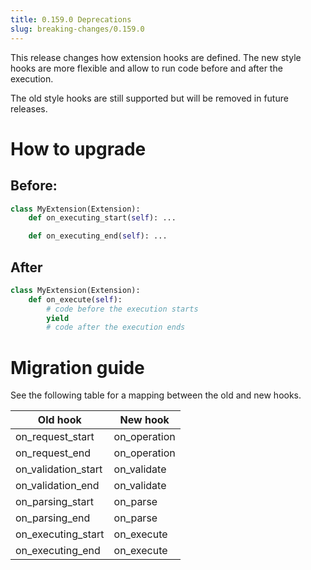 ```yaml
---
title: 0.159.0 Deprecations
slug: breaking-changes/0.159.0
---
```



This release changes how extension hooks are defined. The new style hooks are
more flexible and allow to run code before and after the execution.

The old style hooks are still supported but will be removed in future releases.

# How to upgrade

## Before:

```python
class MyExtension(Extension):
    def on_executing_start(self): ...

    def on_executing_end(self): ...
```

## After

```python
class MyExtension(Extension):
    def on_execute(self):
        # code before the execution starts
        yield
        # code after the execution ends
```

# Migration guide

See the following table for a mapping between the old and new hooks.

| Old hook            | New hook     |
| ------------------- | ------------ |
| on_request_start    | on_operation |
| on_request_end      | on_operation |
| on_validation_start | on_validate  |
| on_validation_end   | on_validate  |
| on_parsing_start    | on_parse     |
| on_parsing_end      | on_parse     |
| on_executing_start  | on_execute   |
| on_executing_end    | on_execute   |
